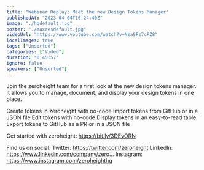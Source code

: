 ```yaml
---
title: "Webinar Replay: Meet the new Design Tokens Manager"
publishedAt: "2023-04-04T16:24:40Z"
image: "./hqdefault.jpg"
poster: "./maxresdefault.jpg"
videoUrl: "https://www.youtube.com/watch?v=Nza9Fz7cPZ8"
localImages: true
tags: ["Unsorted"]
categories: ["Video"]
duration: "0:45:57"
ignore: false
speakers: ["Unsorted"]
---
```


Join the zeroheight team for a first look at the new design tokens manager. It allows you to manage, document, and display your design tokens in one place.

Create tokens in zeroheight with no-code
Import tokens from GitHub or in a JSON file
Edit tokens with no-code
Display tokens in an easy-to-read table
Export tokens to GitHub as a PR or in a JSON file

Get started with zeroheight: https://bit.ly/3DEvORN

Find us on social:
Twitter: https://twitter.com/zeroheight
LinkedIn: https://www.linkedin.com/company/zero...
Instagram: https://www.instagram.com/zeroheighthq
